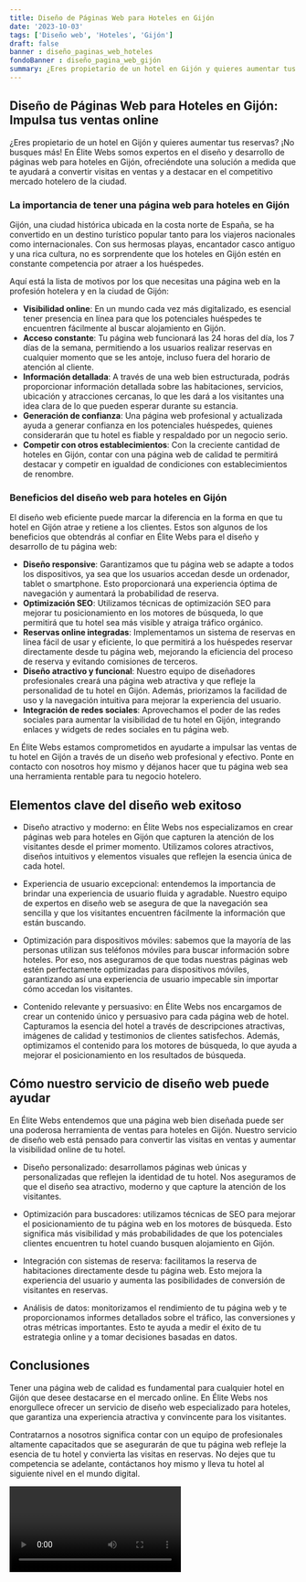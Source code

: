 ```yaml
---
title: Diseño de Páginas Web para Hoteles en Gijón
date: '2023-10-03'
tags: ['Diseño web', 'Hoteles', 'Gijón']
draft: false
banner : diseño_paginas_web_hoteles
fondoBanner : diseño_pagina_web_gijón
summary: ¿Eres propietario de un hotel en Gijón y quieres aumentar tus reservas? ¡No busques más! En Élite Webs somos expertos en el diseño y desarrollo de páginas web para hoteles en Gijón, ofreciéndote una solución a medida que te ayudará a convertir visitas en ventas y a destacar en el competitivo mercado hotelero de la ciudad.
---
```


## Diseño de Páginas Web para Hoteles en Gijón: Impulsa tus ventas online

¿Eres propietario de un hotel en Gijón y quieres aumentar tus reservas? ¡No busques más! En Élite Webs somos expertos en el diseño y desarrollo de páginas web para hoteles en Gijón, ofreciéndote una solución a medida que te ayudará a convertir visitas en ventas y a destacar en el competitivo mercado hotelero de la ciudad.

### La importancia de tener una página web para hoteles en Gijón

Gijón, una ciudad histórica ubicada en la costa norte de España, se ha convertido en un destino turístico popular tanto para los viajeros nacionales como internacionales. Con sus hermosas playas, encantador casco antiguo y una rica cultura, no es sorprendente que los hoteles en Gijón estén en constante competencia por atraer a los huéspedes.

Aquí está la lista de motivos por los que necesitas una página web en la profesión hotelera y en la ciudad de Gijón:

- **Visibilidad online**: En un mundo cada vez más digitalizado, es esencial tener presencia en línea para que los potenciales huéspedes te encuentren fácilmente al buscar alojamiento en Gijón.
- **Acceso constante**: Tu página web funcionará las 24 horas del día, los 7 días de la semana, permitiendo a los usuarios realizar reservas en cualquier momento que se les antoje, incluso fuera del horario de atención al cliente.
- **Información detallada**: A través de una web bien estructurada, podrás proporcionar información detallada sobre las habitaciones, servicios, ubicación y atracciones cercanas, lo que les dará a los visitantes una idea clara de lo que pueden esperar durante su estancia.
- **Generación de confianza**: Una página web profesional y actualizada ayuda a generar confianza en los potenciales huéspedes, quienes considerarán que tu hotel es fiable y respaldado por un negocio serio.
- **Competir con otros establecimientos**: Con la creciente cantidad de hoteles en Gijón, contar con una página web de calidad te permitirá destacar y competir en igualdad de condiciones con establecimientos de renombre.

### Beneficios del diseño web para hoteles en Gijón

El diseño web eficiente puede marcar la diferencia en la forma en que tu hotel en Gijón atrae y retiene a los clientes. Estos son algunos de los beneficios que obtendrás al confiar en Élite Webs para el diseño y desarrollo de tu página web:

- **Diseño responsive**: Garantizamos que tu página web se adapte a todos los dispositivos, ya sea que los usuarios accedan desde un ordenador, tablet o smartphone. Esto proporcionará una experiencia óptima de navegación y aumentará la probabilidad de reserva.
- **Optimización SEO**: Utilizamos técnicas de optimización SEO para mejorar tu posicionamiento en los motores de búsqueda, lo que permitirá que tu hotel sea más visible y atraiga tráfico orgánico.
- **Reservas online integradas**: Implementamos un sistema de reservas en línea fácil de usar y eficiente, lo que permitirá a los huéspedes reservar directamente desde tu página web, mejorando la eficiencia del proceso de reserva y evitando comisiones de terceros.
- **Diseño atractivo y funcional**: Nuestro equipo de diseñadores profesionales creará una página web atractiva y que refleje la personalidad de tu hotel en Gijón. Además, priorizamos la facilidad de uso y la navegación intuitiva para mejorar la experiencia del usuario.
- **Integración de redes sociales**: Aprovechamos el poder de las redes sociales para aumentar la visibilidad de tu hotel en Gijón, integrando enlaces y widgets de redes sociales en tu página web.

En Élite Webs estamos comprometidos en ayudarte a impulsar las ventas de tu hotel en Gijón a través de un diseño web profesional y efectivo. Ponte en contacto con nosotros hoy mismo y déjanos hacer que tu página web sea una herramienta rentable para tu negocio hotelero.

<GifSeo />

<Cta />

## Elementos clave del diseño web exitoso

- Diseño atractivo y moderno: en Élite Webs nos especializamos en crear páginas web para hoteles en Gijón que capturen la atención de los visitantes desde el primer momento. Utilizamos colores atractivos, diseños intuitivos y elementos visuales que reflejen la esencia única de cada hotel.

- Experiencia de usuario excepcional: entendemos la importancia de brindar una experiencia de usuario fluida y agradable. Nuestro equipo de expertos en diseño web se asegura de que la navegación sea sencilla y que los visitantes encuentren fácilmente la información que están buscando.

- Optimización para dispositivos móviles: sabemos que la mayoría de las personas utilizan sus teléfonos móviles para buscar información sobre hoteles. Por eso, nos aseguramos de que todas nuestras páginas web estén perfectamente optimizadas para dispositivos móviles, garantizando así una experiencia de usuario impecable sin importar cómo accedan los visitantes.

- Contenido relevante y persuasivo: en Élite Webs nos encargamos de crear un contenido único y persuasivo para cada página web de hotel. Capturamos la esencia del hotel a través de descripciones atractivas, imágenes de calidad y testimonios de clientes satisfechos. Además, optimizamos el contenido para los motores de búsqueda, lo que ayuda a mejorar el posicionamiento en los resultados de búsqueda.

## Cómo nuestro servicio de diseño web puede ayudar

En Élite Webs entendemos que una página web bien diseñada puede ser una poderosa herramienta de ventas para hoteles en Gijón. Nuestro servicio de diseño web está pensado para convertir las visitas en ventas y aumentar la visibilidad online de tu hotel.

- Diseño personalizado: desarrollamos páginas web únicas y personalizadas que reflejen la identidad de tu hotel. Nos aseguramos de que el diseño sea atractivo, moderno y que capture la atención de los visitantes.

- Optimización para buscadores: utilizamos técnicas de SEO para mejorar el posicionamiento de tu página web en los motores de búsqueda. Esto significa más visibilidad y más probabilidades de que los potenciales clientes encuentren tu hotel cuando busquen alojamiento en Gijón.

- Integración con sistemas de reserva: facilitamos la reserva de habitaciones directamente desde tu página web. Esto mejora la experiencia del usuario y aumenta las posibilidades de conversión de visitantes en reservas.

- Análisis de datos: monitorizamos el rendimiento de tu página web y te proporcionamos informes detallados sobre el tráfico, las conversiones y otras métricas importantes. Esto te ayuda a medir el éxito de tu estrategia online y a tomar decisiones basadas en datos.

## Conclusiones

Tener una página web de calidad es fundamental para cualquier hotel en Gijón que desee destacarse en el mercado online. En Élite Webs nos enorgullece ofrecer un servicio de diseño web especializado para hoteles, que garantiza una experiencia atractiva y convincente para los visitantes.

Contratarnos a nosotros significa contar con un equipo de profesionales altamente capacitados que se asegurarán de que tu página web refleje la esencia de tu hotel y convierta las visitas en reservas. No dejes que tu competencia se adelante, contáctanos hoy mismo y lleva tu hotel al siguiente nivel en el mundo digital.

<Video />

<CtaBot job='Hoteles' city='Gijón'/>

<Gmaps query='Gijón+españa+maps' />